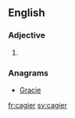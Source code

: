 ==English==

===Adjective===
{{head|en}}

# {{en-comparative of|cagy}}

===Anagrams===
* [[Gracie#English|Gracie]]

[[fr:cagier]]
[[sv:cagier]]
